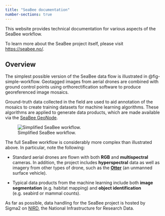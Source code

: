 ```yaml
---
title: "SeaBee documentation"
number-sections: true
---
```


This website provides technical documentation for various aspects of the SeaBee workflow. 

To learn more about the SeaBee project itself, please visit <https://seabee.no/>.

## Overview {#sec-overview}

The simplest possible version of the SeaBee data flow is illustrated in @fig-simple-workflow. Geotagged images from aerial drones are combined with ground control points using orthorectification software to produce georeferenced image mosaics. 

Ground-truth data collected in the field are used to aid annotation of the mosaics to create training datasets for machine learning algorithms. These algorithms are applied to generate data products, which are made available via the [SeaBee GeoNode](https://geonode.seabee.sigma2.no/#/).

![Simplified SeaBee workflow.](./images/simple_workflow.png){#fig-simple-workflow}

The full SeaBee workflow is considerably more complex than illustrated above. In particular, note the following:

 * Standard aerial drones are flown with both **RGB** and **multispectral** cameras. In addition, the project includes **hyperspectral** data as well as imagery from other types of drone, such as the [**Otter**](https://www.maritimerobotics.com/otter) (an unmanned surface vehicle). 

 * Typical data products from the machine learning include both **image segmentation** (e.g. habitat mapping) and **object identification** (e.g. seabird or mammal counts).

As far as possible, data handling for the SeaBee project is hosted by Sigma2 on [NIRD](https://documentation.sigma2.no/files_storage/nird.html), the National Infrastructure for Research Data. 
